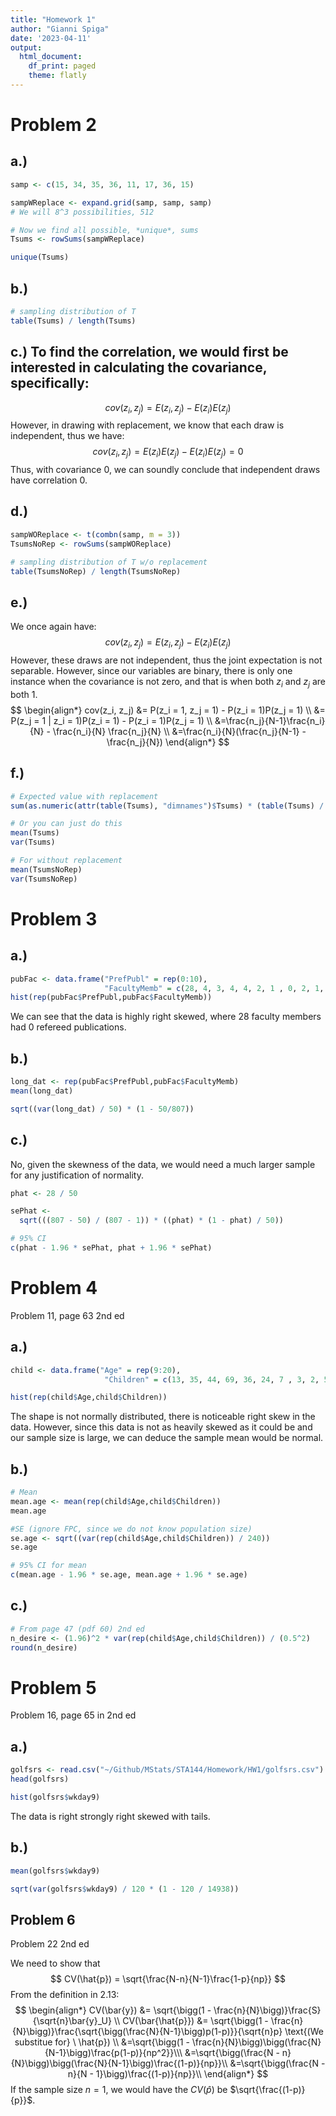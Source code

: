 ```yaml
---
title: "Homework 1"
author: "Gianni Spiga"
date: '2023-04-11'
output: 
  html_document:
    df_print: paged
    theme: flatly
---
```


# Problem 2

## a.)

```r
samp <- c(15, 34, 35, 36, 11, 17, 36, 15)

sampWReplace <- expand.grid(samp, samp, samp)
# We will 8^3 possibilities, 512

# Now we find all possible, *unique*, sums
Tsums <- rowSums(sampWReplace)

unique(Tsums)
```

## b.) 

```r
# sampling distribution of T
table(Tsums) / length(Tsums)
```

## c.) To find the correlation, we would first be interested in calculating the covariance, specifically: 

$$
cov(z_i, z_j) = E(z_i,z_j) - E(z_i)E(z_j)
$$
However, in drawing with replacement, we know that each draw is independent, thus we have:
$$cov(z_i, z_j) = E(z_i)E(z_j) - E(z_i)E(z_j) = 0$$
Thus, with covariance 0, we can soundly conclude that independent draws have correlation 0. 

## d.) 
```r
sampWOReplace <- t(combn(samp, m = 3))
TsumsNoRep <- rowSums(sampWOReplace)

# sampling distribution of T w/o replacement
table(TsumsNoRep) / length(TsumsNoRep)
```

## e.) 
We once again have:
$$
cov(z_i, z_j) = E(z_i,z_j) - E(z_i)E(z_j)
$$
However, these draws are not independent, thus the joint expectation is not separable. However, since our variables are binary, there is only one instance when the covariance is not zero, and that is when both $z_i$ and $z_j$ are both 1. 
$$
\begin{align*}
cov(z_i, z_j) &= P(z_i = 1, z_j = 1) - P(z_i = 1)P(z_j = 1) \\
&= P(z_j = 1 |  z_i = 1)P(z_i = 1) - P(z_i = 1)P(z_j = 1) \\
&=\frac{n_j}{N-1}\frac{n_i}{N} - \frac{n_i}{N} \frac{n_j}{N} \\
&=\frac{n_i}{N}(\frac{n_j}{N-1} - \frac{n_j}{N})
\end{align*}
$$

## f.) 
```r
# Expected value with replacement
sum(as.numeric(attr(table(Tsums), "dimnames")$Tsums) * (table(Tsums) / length(Tsums)))

# Or you can just do this
mean(Tsums)
var(Tsums)

# For without replacement
mean(TsumsNoRep)
var(TsumsNoRep)
```

# Problem 3

## a.)

```r
pubFac <- data.frame("PrefPubl" = rep(0:10),
                     "FacultyMemb" = c(28, 4, 3, 4, 4, 2, 1 , 0, 2, 1, 1))
hist(rep(pubFac$PrefPubl,pubFac$FacultyMemb))
```

We can see that the data is highly right skewed, where 28 faculty members had 0 refereed publications. 

## b.) 
```r
long_dat <- rep(pubFac$PrefPubl,pubFac$FacultyMemb)
mean(long_dat)

sqrt((var(long_dat) / 50) * (1 - 50/807))
```

## c.)

No, given the skewness of the data, we would need a much larger sample for any justification of normality. 
```r
phat <- 28 / 50

sePhat <-
  sqrt(((807 - 50) / (807 - 1)) * ((phat) * (1 - phat) / 50))

# 95% CI
c(phat - 1.96 * sePhat, phat + 1.96 * sePhat)
```

# Problem 4
Problem 11, page 63 2nd ed

## a.) 
```r
child <- data.frame("Age" = rep(9:20),
                     "Children" = c(13, 35, 44, 69, 36, 24, 7 , 3, 2, 5, 1, 1))

hist(rep(child$Age,child$Children))
```

The shape is not normally distributed, there is noticeable right skew in the data. However, since this data is not as heavily skewed as it could be and our sample size is large, we can deduce the sample mean would be normal. 

## b.) 
```r
# Mean
mean.age <- mean(rep(child$Age,child$Children))
mean.age

#SE (ignore FPC, since we do not know population size)
se.age <- sqrt((var(rep(child$Age,child$Children)) / 240))
se.age

# 95% CI for mean
c(mean.age - 1.96 * se.age, mean.age + 1.96 * se.age)
```

## c.) 

```r
# From page 47 (pdf 60) 2nd ed
n_desire <- (1.96)^2 * var(rep(child$Age,child$Children)) / (0.5^2)
round(n_desire)
```

# Problem 5

Problem 16, page 65 in 2nd ed

## a.)

```r
golfsrs <- read.csv("~/Github/MStats/STA144/Homework/HW1/golfsrs.csv")
head(golfsrs)

hist(golfsrs$wkday9)
```

The data is right strongly right skewed with tails.  

## b.) 
```r
mean(golfsrs$wkday9)

sqrt(var(golfsrs$wkday9) / 120 * (1 - 120 / 14938))
```

## Problem 6

Problem 22 2nd ed

We need to show that 
$$
CV(\hat{p}) = \sqrt{\frac{N-n}{N-1}\frac{1-p}{np}}
$$
From the definition in 2.13:
$$
\begin{align*}
CV(\bar{y}) &= \sqrt{\bigg(1 - \frac{n}{N}\bigg)}\frac{S}{\sqrt{n}\bar{y}_U}  \\
CV(\bar{\hat{p}}) &= \sqrt{\bigg(1 - \frac{n}{N}\bigg)}\frac{\sqrt{\bigg(\frac{N}{N-1}\bigg)p(1-p)}}{\sqrt{n}p} \text{(We substitue for} \ \hat{p}) \\
&=\sqrt{\bigg(1 - \frac{n}{N}\bigg)\bigg(\frac{N}{N-1}\bigg)\frac{p(1-p)}{np^2}}\\\
&=\sqrt{\bigg(\frac{N - n}{N}\bigg)\bigg(\frac{N}{N-1}\bigg)\frac{(1-p)}{np}}\\
&=\sqrt{\bigg(\frac{N - n}{N - 1}\bigg)\frac{(1-p)}{np}}\\
\end{align*}
$$
If the sample size $n=1$, we would have the $CV(\hat{p})$ be $\sqrt{\frac{(1-p)}{p}}$. 
